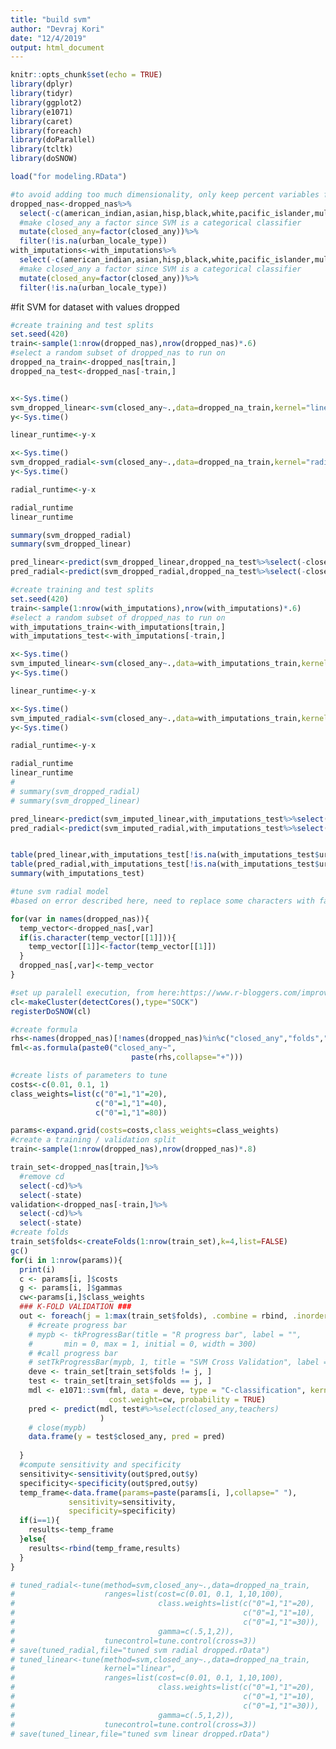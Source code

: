 ```yaml
---
title: "build svm"
author: "Devraj Kori"
date: "12/4/2019"
output: html_document
---
```


```r
knitr::opts_chunk$set(echo = TRUE)
library(dplyr)
library(tidyr)
library(ggplot2)
library(e1071)
library(caret)
library(foreach)
library(doParallel)
library(tcltk)
library(doSNOW)
```

```r
load("for modeling.RData")

#to avoid adding too much dimensionality, only keep percent variables for race and lunch
dropped_nas<-dropped_nas%>%
  select(-c(american_indian,asian,hisp,black,white,pacific_islander,multi_racial,ln_stud_teacher_ratio))%>%
  #make closed_any a factor since SVM is a categorical classifier
  mutate(closed_any=factor(closed_any))%>%
  filter(!is.na(urban_locale_type))
with_imputations<-with_imputations%>%
  select(-c(american_indian,asian,hisp,black,white,pacific_islander,multi_racial,ln_stud_teacher_ratio))%>%
  #make closed_any a factor since SVM is a categorical classifier
  mutate(closed_any=factor(closed_any))%>%
  filter(!is.na(urban_locale_type))


```

#fit SVM for dataset with values dropped
```r
#create training and test splits
set.seed(420)
train<-sample(1:nrow(dropped_nas),nrow(dropped_nas)*.6)
#select a random subset of dropped_nas to run on 
dropped_na_train<-dropped_nas[train,]
dropped_na_test<-dropped_nas[-train,]


x<-Sys.time()
svm_dropped_linear<-svm(closed_any~.,data=dropped_na_train,kernel="linear")
y<-Sys.time()

linear_runtime<-y-x

x<-Sys.time()
svm_dropped_radial<-svm(closed_any~.,data=dropped_na_train,kernel="radial")
y<-Sys.time()

radial_runtime<-y-x

radial_runtime
linear_runtime

summary(svm_dropped_radial)
summary(svm_dropped_linear)

pred_linear<-predict(svm_dropped_linear,dropped_na_test%>%select(-closed_any))
pred_radial<-predict(svm_dropped_radial,dropped_na_test%>%select(-closed_any))

```



```r
#create training and test splits
set.seed(420)
train<-sample(1:nrow(with_imputations),nrow(with_imputations)*.6)
#select a random subset of dropped_nas to run on 
with_imputations_train<-with_imputations[train,]
with_imputations_test<-with_imputations[-train,]

x<-Sys.time()
svm_imputed_linear<-svm(closed_any~.,data=with_imputations_train,kernel="linear")
y<-Sys.time()

linear_runtime<-y-x

x<-Sys.time()
svm_imputed_radial<-svm(closed_any~.,data=with_imputations_train,kernel="radial")
y<-Sys.time()

radial_runtime<-y-x

radial_runtime
linear_runtime
# 
# summary(svm_dropped_radial)
# summary(svm_dropped_linear)

pred_linear<-predict(svm_imputed_linear,with_imputations_test%>%select(-closed_any))
pred_radial<-predict(svm_imputed_radial,with_imputations_test%>%select(-closed_any))


table(pred_linear,with_imputations_test[!is.na(with_imputations_test$urban_locale_type),]$closed_any)
table(pred_radial,with_imputations_test[!is.na(with_imputations_test$urban_locale_type),]$closed_any)
summary(with_imputations_test)
```

```r
#tune svm radial model
#based on error described here, need to replace some characters with factors: https://stackoverflow.com/questions/38021967/error-subscript-logical-subscript-too-long-with-tune-svm-from-e1071-package

for(var in names(dropped_nas)){
  temp_vector<-dropped_nas[,var]
  if(is.character(temp_vector[[1]])){
    temp_vector[[1]]<-factor(temp_vector[[1]])
  }
  dropped_nas[,var]<-temp_vector
}

#set up paralell execution, from here:https://www.r-bloggers.com/improve-svm-tuning-through-parallelism/
cl<-makeCluster(detectCores(),type="SOCK")
registerDoSNOW(cl)

#create formula
rhs<-names(dropped_nas)[!names(dropped_nas)%in%c("closed_any","folds","cd","state")]
fml<-as.formula(paste0("closed_any~",
                           paste(rhs,collapse="+")))

#create lists of parameters to tune
costs<-c(0.01, 0.1, 1)
class_weights=list(c("0"=1,"1"=20),
                   c("0"=1,"1"=40),
                   c("0"=1,"1"=80))

params<-expand.grid(costs=costs,class_weights=class_weights)
#create a training / validation split
train<-sample(1:nrow(dropped_nas),nrow(dropped_nas)*.8)

train_set<-dropped_nas[train,]%>%
  #remove cd
  select(-cd)%>%
  select(-state)
validation<-dropped_nas[-train,]%>%
  select(-cd)%>%
  select(-state)
#create folds
train_set$folds<-createFolds(1:nrow(train_set),k=4,list=FALSE)
gc()
for(i in 1:nrow(params)){
  print(i)
  c <- params[i, ]$costs
  g <- params[i, ]$gammas
  cw<-params[i,]$class_weights
  ### K-FOLD VALIDATION ###
  out <- foreach(j = 1:max(train_set$folds), .combine = rbind, .inorder = FALSE) %dopar% {
    # #create progress bar
    # mypb <- tkProgressBar(title = "R progress bar", label = "",
    #       min = 0, max = 1, initial = 0, width = 300)
    # #call progress bar
    # setTkProgressBar(mypb, 1, title = "SVM Cross Validation", label = NULL)
    deve <- train_set[train_set$folds != j, ]
    test <- train_set[train_set$folds == j, ]
    mdl <- e1071::svm(fml, data = deve, type = "C-classification", kernel = "linear", cost = c, #gamma = g,
                      cost.weight=cw, probability = TRUE)
    pred <- predict(mdl, test#%>%select(closed_any,teachers)
                    )
    # close(mypb)
    data.frame(y = test$closed_any, pred = pred)
    
  }
  #compute sensitivity and specificity
  sensitivity<-sensitivity(out$pred,out$y)
  specificity<-specificity(out$pred,out$y)
  temp_frame<-data.frame(params=paste(params[i, ],collapse=" "),
             sensitivity=sensitivity,
             specificity=specificity)
  if(i==1){
    results<-temp_frame
  }else{
    results<-rbind(temp_frame,results)
  }
}

# tuned_radial<-tune(method=svm,closed_any~.,data=dropped_na_train,
#                    ranges=list(cost=c(0.01, 0.1, 1,10,100),
#                                class.weights=list(c("0"=1,"1"=20),
#                                                   c("0"=1,"1"=10),
#                                                   c("0"=1,"1"=30)),
#                                gamma=c(.5,1,2)),
#                    tunecontrol=tune.control(cross=3))
# save(tuned_radial,file="tuned svm radial dropped.rData")
# tuned_linear<-tune(method=svm,closed_any~.,data=dropped_na_train,
#                    kernel="linear",
#                    ranges=list(cost=c(0.01, 0.1, 1,10,100),
#                                class.weights=list(c("0"=1,"1"=20),
#                                                   c("0"=1,"1"=10),
#                                                   c("0"=1,"1"=30)),
#                                gamma=c(.5,1,2)),
#                    tunecontrol=tune.control(cross=3))
# save(tuned_linear,file="tuned svm linear dropped.rData")
```